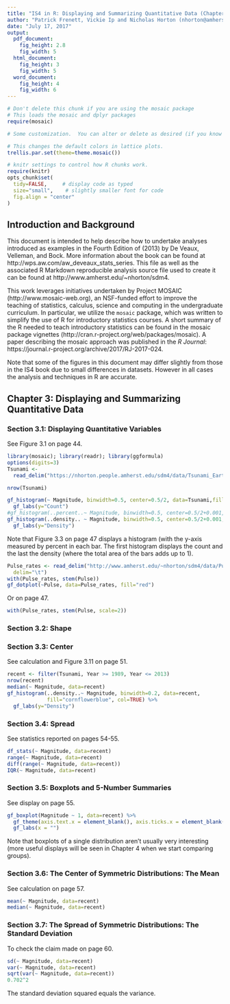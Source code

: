 ```yaml
---
title: "IS4 in R: Displaying and Summarizing Quantitative Data (Chapter 3)"
author: "Patrick Frenett, Vickie Ip and Nicholas Horton (nhorton@amherst.edu)"
date: "July 17, 2017"
output: 
  pdf_document:
    fig_height: 2.8
    fig_width: 5
  html_document:
    fig_height: 3
    fig_width: 5
  word_document:
    fig_height: 4
    fig_width: 6
---
```



```r
# Don't delete this chunk if you are using the mosaic package
# This loads the mosaic and dplyr packages
require(mosaic)
```

```r
# Some customization.  You can alter or delete as desired (if you know what you are doing).

# This changes the default colors in lattice plots.
trellis.par.set(theme=theme.mosaic())  

# knitr settings to control how R chunks work.
require(knitr)
opts_chunk$set(
  tidy=FALSE,     # display code as typed
  size="small",    # slightly smaller font for code
  fig.align = "center"
)
```

## Introduction and Background 

This document is intended to help describe how to undertake analyses introduced 
as examples in the Fourth Edition of \emph{Intro Stats} (2013) by De Veaux, Velleman, and Bock.
More information about the book can be found at http://wps.aw.com/aw_deveaux_stats_series.  This file as well as the associated R Markdown reproducible analysis source file used to create it can be found at http://www.amherst.edu/~nhorton/sdm4.

This work leverages initiatives undertaken by Project MOSAIC (http://www.mosaic-web.org), an NSF-funded effort to improve the teaching of statistics, calculus, science and computing in the undergraduate curriculum. In particular, we utilize the `mosaic` package, which was written to simplify the use of R for introductory statistics courses. A short summary of the R needed to teach introductory statistics can be found in the mosaic package vignettes (http://cran.r-project.org/web/packages/mosaic). A paper describing the mosaic approach was published in the *R Journal*: https://journal.r-project.org/archive/2017/RJ-2017-024.

Note that some of the figures in this document may differ slightly from those in the IS4 book due to small differences in datasets. However in all cases the analysis and techniques in R are accurate.

## Chapter 3: Displaying and Summarizing Quantitative Data

### Section 3.1: Displaying Quantitative Variables

See Figure 3.1 on page 44.

```r
library(mosaic); library(readr); library(ggformula)
options(digits=3)
Tsunami <- 
  read_delim("https://nhorton.people.amherst.edu/sdm4/data/Tsunami_Earthquakes.txt",   delim="\t")
```
```r
nrow(Tsunami)
```


```r
gf_histogram(~ Magnitude, binwidth=0.5, center=0.5/2, data=Tsunami,fill="orange", col=TRUE) %>%
  gf_labs(y="Count")
#gf_histogram(..percent..~ Magnitude, binwidth=0.5, center=0.5/2+0.001, #type="percent",data=Tsunami,fill="indianred2",col=TRUE)
gf_histogram(..density.. ~ Magnitude, binwidth=0.5, center=0.5/2+0.001, data=Tsunami,fill="lightblue3", col=TRUE) %>%
  gf_labs(y="Density")
```

Note that Figure 3.3 on page 47 displays a histogram (with the y-axis measured by percent in each bar.  The first histogram displays the count and the last the density (where the total area of the bars adds up to 1).

```r
Pulse_rates <- read_delim("http://www.amherst.edu/~nhorton/sdm4/data/Pulse_rates.txt",
  delim="\t")
with(Pulse_rates, stem(Pulse))
gf_dotplot(~Pulse, data=Pulse_rates, fill="red")
```

Or on page 47.

```r
with(Pulse_rates, stem(Pulse, scale=2))
```

### Section 3.2: Shape


### Section 3.3: Center

See calculation and Figure 3.11 on page 51.

```r
recent <- filter(Tsunami, Year >= 1989, Year <= 2013)
nrow(recent)   
median(~ Magnitude, data=recent)
gf_histogram(..density..~ Magnitude, binwidth=0.2, data=recent, 
             fill="cornflowerblue", col=TRUE) %>%
  gf_labs(y="Density")
```


### Section 3.4: Spread

See statistics reported on pages 54-55.

```r
df_stats(~ Magnitude, data=recent)
range(~ Magnitude, data=recent)
diff(range(~ Magnitude, data=recent))
IQR(~ Magnitude, data=recent)
```

### Section 3.5: Boxplots and 5-Number Summaries

See display on page 55.
```r
gf_boxplot(Magnitude ~ 1, data=recent) %>%
  gf_theme(axis.text.x = element_blank(), axis.ticks.x = element_blank()) %>% 
  gf_labs(x = "")
```

Note that boxplots of a single distribution aren't usually very interesting (more useful displays will be seen in Chapter 4 when we start comparing groups).

### Section 3.6: The Center of Symmetric Distributions: The Mean

See calculation on page 57.

```r
mean(~ Magnitude, data=recent)
median(~ Magnitude, data=recent)
```

### Section 3.7: The Spread of Symmetric Distributions: The Standard Deviation

To check the claim made on page 60.

```r
sd(~ Magnitude, data=recent)
var(~ Magnitude, data=recent)
sqrt(var(~ Magnitude, data=recent))
0.702^2
```

The standard deviation squared equals the variance.
